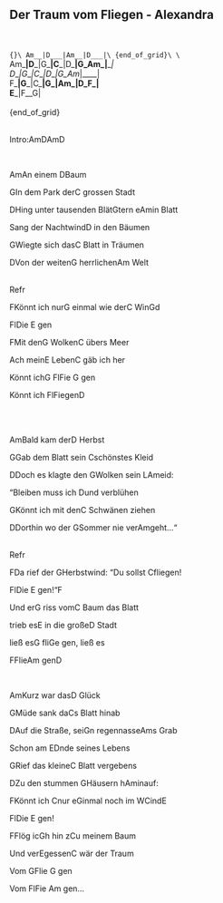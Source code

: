 ## Der Traum vom Fliegen - Alexandra
\
\
```{}\
Am__|D___|Am__|D___|\
{end_of_grid}\
\
```\
Am___|D___|G___|C___|D___|G_Am_|____|\
D___|G___|C___|D___|G_Am_|____|\
F___|G___|C___|__G_|Am___|D_F_|\
E___|F__G|\
\
{end_of_grid}\
\
<p class='song show-chords'>Intro:<span class='chord'>Am</span><span class='chord'>D</span><span class='chord'>Am</span><span class='chord'>D</span></p>
\
<p class='song show-chords'><span class='chord'>Am</span>An einem <span class='chord'>D</span>Baum</p>
<p class='song show-chords'><span class='chord'>G</span>In dem Park der<span class='chord'>C</span> grossen Stadt</p>
<p class='song show-chords'><span class='chord'>D</span>Hing unter tausenden Blät<span class='chord'>G</span>tern e<span class='chord'>Am</span>in Blatt</p>
<p class='song show-chords'>Sang der Nachtwind<span class='chord'>D</span> in den Bäumen</p>
<p class='song show-chords'><span class='chord'>G</span>Wiegte sich das<span class='chord'>C</span> Blatt in Träumen</p>
<p class='song show-chords'><span class='chord'>D</span>Von der weiten<span class='chord'>G</span> herrlichen<span class='chord'>Am</span> Welt</p>
\
Refr\
<p class='song show-chords'><span class='chord'>F</span>Könnt ich nur<span class='chord'>G</span> einmal wie der<span class='chord'>C</span> Win<span class='chord'>G</span>d</p>
<p class='song show-chords'>Fl<span class='chord'>D</span>ie  <span class='chord'>E</span> gen</p>
<p class='song show-chords'><span class='chord'>F</span>Mit den<span class='chord'>G</span> Wolken<span class='chord'>C</span> übers Meer</p>
<p class='song show-chords'>Ach mein<span class='chord'>E</span> Leben<span class='chord'>C</span> gäb ich her</p>
<p class='song show-chords'>Könnt ich<span class='chord'>G</span> Fl<span class='chord'>F</span>ie <span class='chord'>G</span>  gen</p>
<p class='song show-chords'>Könnt ich Fl<span class='chord'>F</span>iegen<span class='chord'>D</span></p>
\
\
<p class='song show-chords'><span class='chord'>Am</span>Bald kam der<span class='chord'>D</span> Herbst</p>
<p class='song show-chords'><span class='chord'>G</span>Gab dem Blatt sein <span class='chord'>C</span>schönstes Kleid</p>
<p class='song show-chords'><span class='chord'>D</span>Doch es klagte den <span class='chord'>G</span>Wolken sein L<span class='chord'>Am</span>eid:</p>
<p class='song show-chords'>"Bleiben muss ich <span class='chord'>D</span>und verblühen</p>
<p class='song show-chords'><span class='chord'>G</span>Könnt ich mit den<span class='chord'>C</span> Schwänen ziehen</p>
<p class='song show-chords'><span class='chord'>D</span>Dorthin wo der <span class='chord'>G</span>Sommer nie ver<span class='chord'>Am</span>geht..."</p>
\
Refr\
<p class='song show-chords'><span class='chord'>F</span>Da rief der <span class='chord'>G</span>Herbstwind: "Du sollst <span class='chord'>C</span>fliegen! </p>
<p class='song show-chords'>Fl<span class='chord'>D</span>ie  <span class='chord'>E</span> gen!"<span class='chord'>F</span></p>
<p class='song show-chords'>Und er<span class='chord'>G</span> riss vom<span class='chord'>C</span> Baum das Blatt</p>
<p class='song show-chords'>trieb es<span class='chord'>E</span> in die große<span class='chord'>D</span> Stadt</p>
<p class='song show-chords'>ließ es<span class='chord'>G</span> fli<span class='chord'>G</span>e gen, ließ es</p>
<p class='song show-chords'>F<span class='chord'>F</span>lie<span class='chord'>Am</span> gen<span class='chord'>D</span></p>
 \
<p class='song show-chords'><span class='chord'>Am</span>Kurz war das<span class='chord'>D</span> Glück</p>
<p class='song show-chords'><span class='chord'>G</span>Müde sank da<span class='chord'>C</span>s Blatt hinab</p>
<p class='song show-chords'><span class='chord'>D</span>Auf die Straße, sei<span class='chord'>G</span>n regennasse<span class='chord'>Am</span>s Grab</p>
<p class='song show-chords'>Schon am E<span class='chord'>D</span>nde seines Lebens</p>
<p class='song show-chords'><span class='chord'>G</span>Rief das kleine<span class='chord'>C</span> Blatt vergebens</p>
<p class='song show-chords'><span class='chord'>D</span>Zu den stummen <span class='chord'>G</span>Häusern h<span class='chord'>Am</span>inauf:</p>
<p class='song show-chords'><span class='chord'>F</span>Könnt ich <span class='chord'>C</span>nur e<span class='chord'>G</span>inmal noch im W<span class='chord'>C</span>ind<span class='chord'>E</span></p>
<p class='song show-chords'>Fl<span class='chord'>D</span>ie   <span class='chord'>E</span> gen!</p>
<p class='song show-chords'><span class='chord'>F</span>Flög ic<span class='chord'>G</span>h hin z<span class='chord'>C</span>u meinem Baum</p>
<p class='song show-chords'>Und ver<span class='chord'>E</span>gessen<span class='chord'>C</span> wär der Traum</p>
<p class='song show-chords'>Vom <span class='chord'>G</span>Flie <span class='chord'>G</span> gen</p>
<p class='song show-chords'>Vom Fl<span class='chord'>F</span>ie <span class='chord'>Am</span> gen...</p>
\
